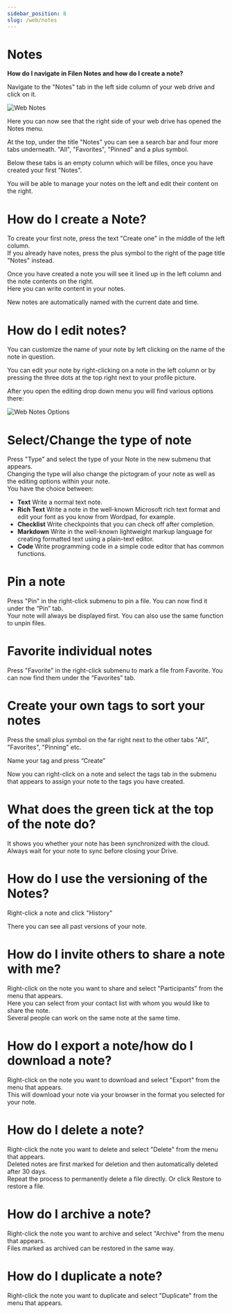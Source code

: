 ```yaml
---
sidebar_position: 8
slug: /web/notes
---
```


# Notes

**How do I navigate in Filen Notes and how do I create a note?**

Navigate to the "Notes" tab in the left side column of your web drive and click on it.

![Web Notes](/img/webnotes.png)

Here you can now see that the right side of your web drive has opened the Notes menu.

At the top, under the title "Notes" you can see a search bar and four more tabs underneath. "All", "Favorites", "Pinned" and a plus symbol.

Below these tabs is an empty column which will be filles, once you have created your first "Notes".

You will be able to manage your notes on the left and edit their content on the right.

# How do I create a Note?

To create your first note, press the text "Create one" in the middle of the left column.  
If you already have notes, press the plus symbol to the right of the page title "Notes" instead.

Once you have created a note you will see it lined up in the left column and the note contents on the right.  
Here you can write content in your notes.

New notes are automatically named with the current date and time.

# How do I edit notes?

You can customize the name of your note by left clicking on the name of the note in question.

You can edit your note by right-clicking on a note in the left column or by pressing the three dots at the top right next to your profile picture.

After you open the editing drop down menu you will find various options there:

![Web Notes Options](/img/webnotesoptions.png)

# Select/Change the type of note

Press "Type" and select the type of your Note in the new submenu that appears.  
Changing the type will also change the pictogram of your note as well as the editing options within your note.  
You have the choice between:

-   **Text** Write a normal text note.
-   **Rich Text** Write a note in the well-known Microsoft rich text format and edit your font as you know from Wordpad, for example.
-   **Checklist** Write checkpoints that you can check off after completion.
-   **Markdown** Write in the well-known lightweight markup language for creating formatted text using a plain-text editor.
-   **Code** Write programming code in a simple code editor that has common functions.

# Pin a note

Press "Pin" in the right-click submenu to pin a file. You can now find it under the “Pin” tab.  
Your note will always be displayed first. You can also use the same function to unpin files.

# Favorite individual notes

Press "Favorite" in the right-click submenu to mark a file from Favorite. You can now find them under the “Favorites” tab.

# Create your own tags to sort your notes

Press the small plus symbol on the far right next to the other tabs "All", "Favorites", "Pinning" etc.

Name your tag and press “Create”

Now you can right-click on a note and select the tags tab in the submenu that appears to assign your note to the tags you have created.

# What does the green tick at the top of the note do?

It shows you whether your note has been synchronized with the cloud.  
Always wait for your note to sync before closing your Drive.

# How do I use the versioning of the Notes?

Right-click a note and click "History"

There you can see all past versions of your note.

# How do I invite others to share a note with me?

Right-click on the note you want to share and select "Participants" from the menu that appears.  
Here you can select from your contact list with whom you would like to share the note.  
Several people can work on the same note at the same time.

# How do I export a note/how do I download a note?

Right-click on the note you want to download and select "Export" from the menu that appears.  
This will download your note via your browser in the format you selected for your note.

# How do I delete a note?

Right-click the note you want to delete and select "Delete" from the menu that appears.  
Deleted notes are first marked for deletion and then automatically deleted after 30 days.  
Repeat the process to permanently delete a file directly. Or click Restore to restore a file.

# How do I archive a note?

Right-click the note you want to archive and select "Archive" from the menu that appears.  
Files marked as archived can be restored in the same way.

# How do I duplicate a note?

Right-click the note you want to duplicate and select "Duplicate" from the menu that appears.
